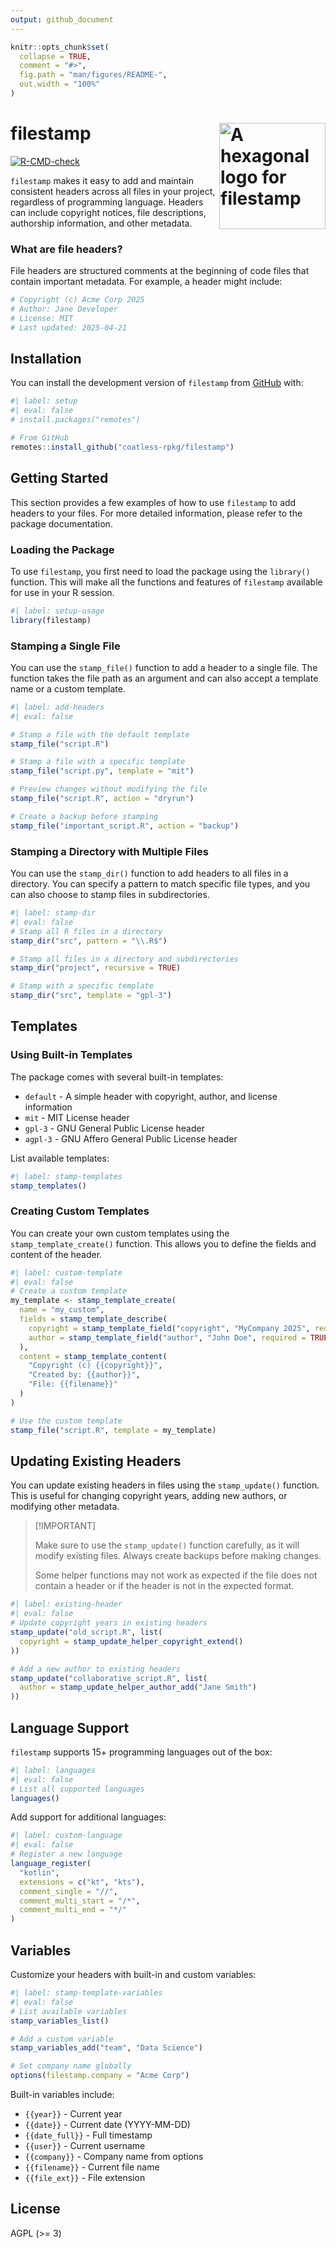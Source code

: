 ```yaml
---
output: github_document
---
```


<!-- README.md is generated from README.Rmd. Please edit that file -->

```r
knitr::opts_chunk$set(
  collapse = TRUE,
  comment = "#>",
  fig.path = "man/figures/README-",
  out.width = "100%"
)
```

# filestamp <img src="man/figures/filestamp-animated-logo.svg" width="170" align="right" alt="A hexagonal logo for filestamp"/> 

<!-- badges: start -->
[![R-CMD-check](https://github.com/coatless-rpkg/filestamp/actions/workflows/R-CMD-check.yaml/badge.svg)](https://github.com/coatless-rpkg/filestamp/actions/workflows/R-CMD-check.yaml)
<!-- badges: end -->

`filestamp` makes it easy to add and maintain consistent headers across all files in your project, regardless of programming language. Headers can include copyright notices, file descriptions, authorship information, and other metadata.

### What are file headers?

File headers are structured comments at the beginning of code files that contain important metadata. For example, a header might include:

```r
# Copyright (c) Acme Corp 2025
# Author: Jane Developer
# License: MIT
# Last updated: 2025-04-21
```

## Installation

You can install the development version of `filestamp` from [GitHub][filestamp-gh] with:

```r
#| label: setup
#| eval: false
# install.packages("remotes")

# From GitHub
remotes::install_github("coatless-rpkg/filestamp")
```

## Getting Started

This section provides a few examples of how to use `filestamp` to add headers to your files. For more detailed information, please refer to the package documentation.

### Loading the Package

To use `filestamp`, you first need to load the package using the `library()` function. This will make all the functions and features of `filestamp` available for use in your R session.

```r
#| label: setup-usage
library(filestamp)
```

### Stamping a Single File

You can use the `stamp_file()` function to add a header to a single file. The function takes the file path as an argument and can also accept a template name or a custom template.

```r
#| label: add-headers
#| eval: false

# Stamp a file with the default template
stamp_file("script.R")

# Stamp a file with a specific template
stamp_file("script.py", template = "mit")

# Preview changes without modifying the file
stamp_file("script.R", action = "dryrun")

# Create a backup before stamping
stamp_file("important_script.R", action = "backup")
```


### Stamping a Directory with Multiple Files

You can use the `stamp_dir()` function to add headers to all files in a directory. You can specify a pattern to match specific file types, and you can also choose to stamp files in subdirectories.

```r
#| label: stamp-dir
#| eval: false
# Stamp all R files in a directory
stamp_dir("src", pattern = "\\.R$")

# Stamp all files in a directory and subdirectories
stamp_dir("project", recursive = TRUE)

# Stamp with a specific template
stamp_dir("src", template = "gpl-3")
```

## Templates

### Using Built-in Templates

The package comes with several built-in templates:

- `default` - A simple header with copyright, author, and license information
- `mit` - MIT License header
- `gpl-3` - GNU General Public License header
- `agpl-3` - GNU Affero General Public License header

List available templates:


```r
#| label: stamp-templates
stamp_templates()
```

### Creating Custom Templates

You can create your own custom templates using the `stamp_template_create()` function. This allows you to define the fields and content of the header.

```r
#| label: custom-template
#| eval: false
# Create a custom template
my_template <- stamp_template_create(
  name = "my_custom",
  fields = stamp_template_describe(
    copyright = stamp_template_field("copyright", "MyCompany 2025", required = TRUE),
    author = stamp_template_field("author", "John Doe", required = TRUE)
  ),
  content = stamp_template_content(
    "Copyright (c) {{copyright}}",
    "Created by: {{author}}",
    "File: {{filename}}"
  )
)

# Use the custom template
stamp_file("script.R", template = my_template)
```

## Updating Existing Headers

You can update existing headers in files using the `stamp_update()` function. This is useful for changing copyright years, adding new authors, or modifying other metadata.

> [!IMPORTANT]
>
> Make sure to use the `stamp_update()` function carefully, as it will modify existing files. Always create backups before making changes.
>
> Some helper functions may not work as expected if the file does not contain a header
> or if the header is not in the expected format.

```r
#| label: existing-header
#| eval: false
# Update copyright years in existing headers
stamp_update("old_script.R", list(
  copyright = stamp_update_helper_copyright_extend()
))

# Add a new author to existing headers
stamp_update("collaborative_script.R", list(
  author = stamp_update_helper_author_add("Jane Smith")
))
```

## Language Support

`filestamp` supports 15+ programming languages out of the box:

```r
#| label: languages
#| eval: false
# List all supported languages
languages()
```

Add support for additional languages:

```r
#| label: custom-language
#| eval: false
# Register a new language
language_register(
  "kotlin",
  extensions = c("kt", "kts"),
  comment_single = "//",
  comment_multi_start = "/*",
  comment_multi_end = "*/"
)
```

## Variables

Customize your headers with built-in and custom variables:

```r
#| label: stamp-template-variables
#| eval: false
# List available variables
stamp_variables_list()

# Add a custom variable
stamp_variables_add("team", "Data Science")

# Set company name globally
options(filestamp.company = "Acme Corp")
```

Built-in variables include:

- `{{year}}` - Current year
- `{{date}}` - Current date (YYYY-MM-DD)
- `{{date_full}}` - Full timestamp
- `{{user}}` - Current username
- `{{company}}` - Company name from options
- `{{filename}}` - Current file name
- `{{file_ext}}` - File extension

## License

AGPL (>= 3)

[filestamp-gh]: https://github.com/coatless-rpkg/filestamp
